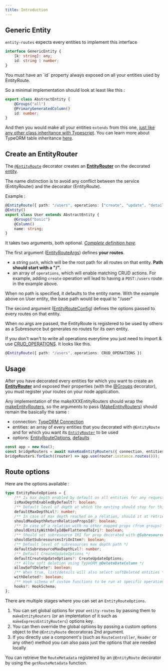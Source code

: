 ```yaml
---
title: Introduction
---
```



## Generic Entity

`entity-routes` expects every entities to implement this interface

```typescript {3} title="Nothing fancy here, we just require the id prop"
interface GenericEntity {
    [k: string]: any;
    id: string | number;
}
```

<DocAlert status="info">
    You must have an `id` property always exposed on all your entities used by EntityRoute.
</DocAlert>

So a minimal implementation should look at least like this :

```typescript {2,4}
export class AbstractEntity {
    @Groups("all")
    @PrimaryGeneratedColumn()
    id: number;
}
```

And then you would make all your entities `extends` from this one,
[just like any other class inheritance with Typescript](https://www.typescriptlang.org/docs/handbook/classes.html).
You can learn more about TypeORM table inheritance [here](https://typeorm.io/#/entity-inheritance).

## Create an EntityRouter

The [`@EntityRoute`](/api-reference/globals#entityroute) decorator creates an
[**EntityRouter**](/api-reference/classes/entityrouter) on the decorated [entity](https://typeorm.io/#/entities/what-is-entity).

<DocAlert>
    The name distinction is to avoid any conflict between the service (EntityRouter) and the decorator (EntityRoute).
</DocAlert>

Example :

```typescript {1}
@EntityRoute({ path: "/users", operations: ["create", "update", "details", "list", "delete"] })
@Entity()
export class User extends AbstractEntity {
    @Groups("basic")
    @Column()
    name: string;
}
```

It takes two arguments, both optional. _[Complete definition here](/api-reference/globals/entityroute)._

The first argument ([EntityRouteArgs](/api-reference/globals#entityrouteargs)) defines **your routes**.

-   a string `path`, which will be the root path for all routes on that entity.
    **Path should start with a "/".**
-   an array of `operations`, which will enable matching CRUD actions.
    For example, adding `create` operation will lead to having a `POST:/users` route in the example above.

<DocAlert>
    When no path is specified, it defaults to the entity name. With the example above on User entity, the base path
    would be equal to "/user"
</DocAlert>

The second argument ([EntityRouteConfig](/api-reference/globals#entityrouteconfig)) defines the options passed to every routes on that entity.

<DocAlert>
    When no args are passed, the EntityRoute is registered to be used by others as a Subresource but generates no routes
    for its own entity.
</DocAlert>

If you don't wan't to write all operations everytime you just need to import & use [CRUD_OPERATIONS](/api-reference/globals#const-crud_operations).
It looks like this.

```typescript
@EntityRoute({ path: "/users", operations: CRUD_OPERATIONS })
```

## Usage

After you have decorated every entities for which you want to create an [**EntityRouter**](/api-reference/classes/entityrouter)
and exposed their properties (with the [@Groups](/api-reference/globals#groups) decorator),
you must register your routes on your node application.

Any implementation of the makeXXXEntityRouters should wrap the [makeEntityRouters](/api-reference/globals#makeentityrouters),
so the arguments to pass ([MakeEntityRouters](/api-reference/globals#makeentityrouters)) should remain the basically the same :

-   connection: [TypeORM Connection](https://typeorm.io/#/connection)
-   entities: an array of every entities that you decorated with `@EntityRoute` and for which you want its [`EntityRouter`](classses/entityrouter) to be used
-   options: [EntityRouteOptions](/api-reference/globals#entityrouteoptions), [defaults](/api-reference/globals#const-defaultentityrouteoptions)

```typescript title="Example with a Koa API"
const app = new Koa();
const bridgeRouters = await makeKoaEntityRouters({ connection, entities, options });
bridgeRouters.forEach((router) => app.use(router.instance.routes()));
```

## Route options

Here are the options available :

```typescript collapsable
type EntityRouteOptions = {
    /** Is max depth enabled by default on all entities for any request context for this router */
    isMaxDepthEnabledByDefault?: boolean;
    /** Default level of depth at which the nesting should stop for this router */
    defaultMaxDepthLvl?: number;
    /** In case of max depth reached on a relation, should it at retrieve its id and then stop instead of just stopping ? */
    shouldMaxDepthReturnRelationPropsId?: boolean;
    /** In case of a relation with no other mapped props (from groups) for a request: should it unwrap "relation { id }" to relation = id ? */
    shouldEntityWithOnlyIdBeFlattenedToIri?: boolean;
    /** Should set subresource IRI for prop decorated with @Subresource */
    shouldSetSubresourcesIriOnItem?: boolean;
    /** Default level of subresources max depth path */
    defaultSubresourceMaxDepthLvl?: number;
    /** Default CreateUpdateOptions */
    defaultCreateUpdateOptions?: CreateUpdateOptions;
    /** Allow soft deletion using TypeORM @DeleteDateColumn */
    allowSoftDelete?: boolean;
    /** When true, list/details will also select softDeleted entities */
    withDeleted?: boolean;
    /** Hook schema of custom functions to be run at specific operations in a request processing */
    hooks?: HookSchema;
};
```

There are multiple stages where you can set an `EntityRouteOptions`.

1. You can set global options for your `entity-routes` by passing them to `makeEntityRouters` (or an implentation of it such as `makeExpressEntityRouters`) options key.
2. You can then override the global options by passing a custom options object to the `@EntityRoute` decoratoras 2nd argument.
3. If you directly use a component's (such as `RouteController`, `Reader` or any other) method you can also pass just the options that are needed locally

You can retrieve the `RouteMetadata` registered by an `@EntityRoute` decorator by using the `getRouteMetadata` function.
